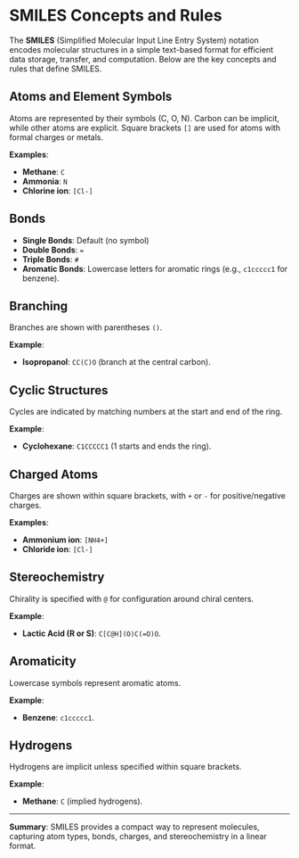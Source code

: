 
# SMILES Concepts and Rules

The **SMILES** (Simplified Molecular Input Line Entry System) notation encodes molecular structures in a simple text-based format for efficient data storage, transfer, and computation. Below are the key concepts and rules that define SMILES.

## Atoms and Element Symbols
Atoms are represented by their symbols (C, O, N). Carbon can be implicit, while other atoms are explicit. Square brackets `[]` are used for atoms with formal charges or metals.

**Examples**:
- **Methane**: `C`
- **Ammonia**: `N`
- **Chlorine ion**: `[Cl-]`

## Bonds
- **Single Bonds**: Default (no symbol)
- **Double Bonds**: `=`
- **Triple Bonds**: `#`
- **Aromatic Bonds**: Lowercase letters for aromatic rings (e.g., `c1ccccc1` for benzene).

##  Branching
Branches are shown with parentheses `()`.

**Example**:
- **Isopropanol**: `CC(C)O` (branch at the central carbon).

## Cyclic Structures
Cycles are indicated by matching numbers at the start and end of the ring.

**Example**:
- **Cyclohexane**: `C1CCCCC1` (1 starts and ends the ring).

## Charged Atoms
Charges are shown within square brackets, with `+` or `-` for positive/negative charges.

**Examples**:
- **Ammonium ion**: `[NH4+]`
- **Chloride ion**: `[Cl-]`

## Stereochemistry
Chirality is specified with `@` for configuration around chiral centers.

**Example**:
- **Lactic Acid (R or S)**: `C[C@H](O)C(=O)O`.

## Aromaticity
Lowercase symbols represent aromatic atoms.

**Example**:
- **Benzene**: `c1ccccc1`.

## Hydrogens
Hydrogens are implicit unless specified within square brackets.

**Example**:
- **Methane**: `C` (implied hydrogens).

---

**Summary**: SMILES provides a compact way to represent molecules, capturing atom types, bonds, charges, and stereochemistry in a linear format.
